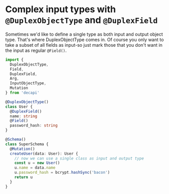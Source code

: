 # Complex input types with `@DuplexObjectType` and `@DuplexField`

Sometimes we'd like to define a single type as both input and output object type. That's where DuplexObjectType comes in. Of course you only want to take a subset of all fields as input-so just mark those that you don't want in the input as regular `@Field()`.

```ts
import {
  DuplexObjectType,
  Field,
  DuplexField,
  Arg,
  InputObjectType,
  Mutation
} from 'decapi'

@DuplexObjectType()
class User {
  @DuplexField()
  name: string
  @Field()
  password_hash: string
}

@Schema()
class SuperSchema {
  @Mutation()
  createUser(data: User): User {
    // now we can use a single class as input and output type
    const u = new User()
    u.name = data.name
    u.password_hash = bcrypt.hashSync('bacon')
    return u
  }
}
```
